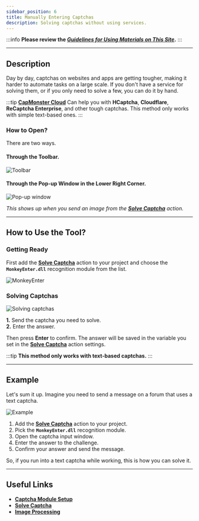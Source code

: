 ```yaml
---
sidebar_position: 6
title: Manually Entering Captchas
description: Solving captchas without using services.
---
```

:::info **Please review the [*Guidelines for Using Materials on This Site*](../Disclaimer).**
:::
_______________________________________________   
## Description  
Day by day, captchas on websites and apps are getting tougher, making it harder to automate tasks on a large scale. If you don't have a service for solving them, or if you only need to solve a few, you can do it by hand.

:::tip **[CapMonster Cloud](https://capmonster.cloud/Dashboard)**
Can help you with **HCaptcha**, **Cloudflare**, **ReCaptcha Enterprise**, and other tough captchas. This method only works with simple text-based ones.
:::

### How to Open?  
There are two ways.  
#### Through the Toolbar.  
![Toolbar](./assets/Manual_Captcha/Manual_Captcha_pic1.png)  

#### Through the Pop-up Window in the Lower Right Corner.  
![Pop-up window](./assets/Manual_Captcha/Manual_Captcha_pic2.png)  

*This shows up when you send an image from the [**Solve Captcha**](../Android/ProLite/CaptchaSolving) action.*  
_______________________________________________
## How to Use the Tool?  
### Getting Ready  
First add the [**Solve Captcha**](../Android/ProLite/CaptchaSolving) action to your project and choose the **`MonkeyEnter.dll`** recognition module from the list.

![MonkeyEnter](./assets/Manual_Captcha/Manual_Captcha_pic3.png)  

### Solving Captchas  
![Solving captchas](./assets/Manual_Captcha/Manual_Captcha_pic4.png)  

**1.** Send the captcha you need to solve.  
**2.** Enter the answer.

Then press **Enter** to confirm. The answer will be saved in the variable you set in the [**Solve Captcha**](../Android/ProLite/CaptchaSolving) action settings.

:::tip **This method only works with text-based captchas.**
:::
_______________________________________________
## Example  
Let's sum it up. Imagine you need to send a message on a forum that uses a text captcha.

![Example](./assets/Manual_Captcha/Manual_Captcha_pic5.png)  

1. Add the [**Solve Captcha**](../Android/ProLite/CaptchaSolving) action to your project.
2. Pick the **`MonkeyEnter.dll`** recognition module.
3. Open the captcha input window.
4. Enter the answer to the challenge.
5. Confirm your answer and send the message.

So, if you run into a text captcha while working, this is how you can solve it.
_______________________________________________  
## Useful Links  
- [**Captcha Module Setup**](../Settings/Captcha)
- [**Solve Captcha**](../Android/ProLite/CaptchaSolving)
- [**Image Processing**](../Data/Images)